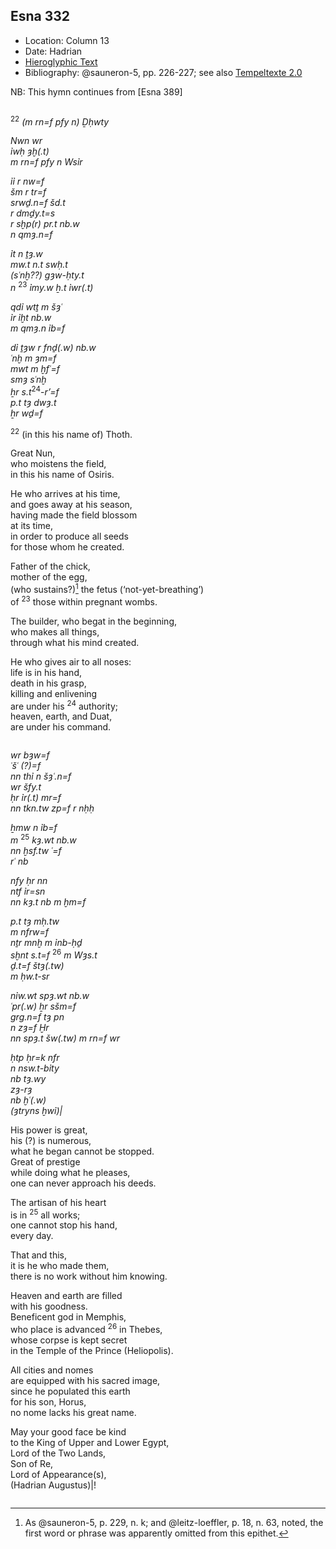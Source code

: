 ## Esna 332 {-}  

<style>  
  
  .col2 {  
    columns: 2 320px;         /* number of columns and width in pixels*/  
    -webkit-columns: 2 320px; /* chrome, safari */  
    -moz-columns: 2 320px;    /* firefox */  
    -webkit-column-break-inside: avoid;  
    -page-break-inside: avoid;  
    -break-inside: avoid;  
  }  
  
</style>  

- Location: Column 13
- Date: Hadrian 
- [Hieroglyphic Text](https://www.ifao.egnet.net/uploads/publications/enligne/Temples-Esna003.pdf#page=312){target="_blank"}  
- Bibliography: @sauneron-5, pp. 226-227; see also [Tempeltexte 2.0](http://www.tempeltexte.uni-tuebingen.de/portal/#/text-detail/1230){target="_blank"}

NB: This hymn continues from [Esna 389]

<div class="col2">

^22^ *(m rn=f pfy n) Ḏḥwty*  
   
*Nwn wr*  
*ỉwḥ ȝḫ(.t)*  
*m rn=f pfy n Wsỉr*  
   
*ỉỉ r nw=f*  
*šm r tr=f*  
*srwḏ.n=f šd.t*  
*r dmḏy.t=s*  
*r sḫp(r) pr.t nb.w*  
*n qmȝ.n=f *  
   
*ỉt n ṯȝ.w*  
*mw.t n.t swḥ.t*  
*(sʿnḫ??) gȝw-ḥty.t*  
*n* ^23^ *ỉmy.w ẖ.t ỉwr(.t)*  
   
*qdỉ wtṯ m šȝʿ*  
*ỉr ỉḫt nb.w*  
*m qmȝ.n ỉb=f*  
   
*dỉ ṯȝw r fnḏ(.w) nb.w*  
*ʿnḫ m ȝm=f*  
*mwt m ḫfʿ=f*  
*smȝ sʿnḫ*  
*ẖr s.t*^24^-*r'=f*  
*p.t tȝ dwȝ.t*  
*ẖr wḏ=f*  
  
^22^ (in this his name of) Thoth.  
  
Great Nun,  
who moistens the field,  
in this his name of Osiris.  
  
He who arrives at his time,  
and goes away at his season,  
having made the field blossom  
at its time,  
in order to produce all seeds  
for those whom he created.  
  
Father of the chick,  
mother of the egg,  
(who sustains?)[^fn-332-1] the fetus ('not-yet-breathing')  
of ^23^ those within pregnant wombs.  
  
The builder, who begat in the beginning,  
who makes all things,  
through what his mind created.   
  
He who gives air to all noses:  
life is in his hand,  
death in his grasp,  
killing and enlivening  
are under his ^24^ authority;  
heaven, earth, and Duat,  
are under his command.

</div>

[^fn-332-1]: As @sauneron-5, p. 229, n. k; and @leitz-loeffler, p. 18, n. 63, noted, the first word or phrase was apparently omitted from this epithet.  

<div class="col2">

*wr bȝw=f*  
*ʿšʿ (?)=f*  
*nn thỉ n šȝʿ.n=f*  
*wr šfy.t*  
*ḥr ỉr(.t) mr=f*  
*nn tkn.tw zp=f r nḥḥ*  
   
*ẖmw n ỉb=f *  
*m* ^25^ *kȝ.wt nb.w*  
*nn ḫsf.tw ʿ=f*  
*rʿ nb*  
   
*nfy ḥr nn*  
*ntf ỉr=sn*  
*nn kȝ.t nb m ḫm=f*  
   
*p.t tȝ mḥ.tw*  
*m nfrw=f*  
*nṯr mnḫ m ỉnb-ḥḏ*  
*sḫnt s.t=f* ^26^ *m Wȝs.t*  
*ḏ.t=f štȝ(.tw)*  
*m ḥw.t-sr*  
   
*nỉw.wt spȝ.wt nb.w*  
*ʿpr(.w) ẖr sšm=f*  
*grg.n=f tȝ pn*  
*n zȝ=f Ḫr*  
*nn spȝ.t šw(.tw) m rn=f wr*  
   
*ḥtp ḥr=k nfr*  
*n nsw.t-bỉty*  
*nb tȝ.wy*  
*zȝ-rȝ*  
*nb ḫʿ(.w)*  
*(ȝtryns ḫwỉ)|*  
  
His power is great,  
his (?) is numerous,  
what he began cannot be stopped.  
Great of prestige  
while doing what he pleases,  
one can never approach his deeds.    
  
The artisan of his heart  
is in ^25^ all works;  
one cannot stop his hand,  
every day.  
  
That and this,  
it is he who made them,  
there is no work without him knowing.  
  
Heaven and earth are filled  
with his goodness.  
Beneficent god in Memphis,  
who place is advanced ^26^ in Thebes,  
whose corpse is kept secret   
in the Temple of the Prince (Heliopolis).  
  
All cities and nomes  
are equipped with his sacred image,  
since he populated this earth  
for his son, Horus,  
no nome lacks his great name.  
  
May your good face be kind  
to the King of Upper and Lower Egypt,  
Lord of the Two Lands,  
Son of Re,    
Lord of Appearance(s),    
(Hadrian Augustus)|!

</div>

